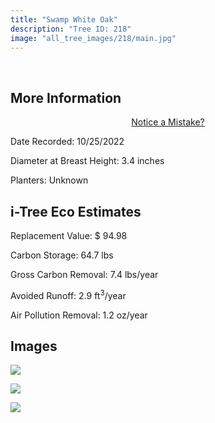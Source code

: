 ```yaml
---
title: "Swamp White Oak"
description: "Tree ID: 218"
image: "all_tree_images/218/main.jpg"
---
```


<br>

## **More Information**
::: column-margin
<center><a class="button" href="https://forms.gle/W6f5nwYxrM33hF4f7">Notice a Mistake?</a></center>
:::


Date Recorded:  10/25/2022

Diameter at Breast Height:  3.4  inches

Planters:  Unknown

## **i-Tree Eco Estimates**


 Replacement Value: $ 94.98

 Carbon Storage:  64.7  lbs

 Gross Carbon Removal:  7.4  lbs/year

 Avoided Runoff:  2.9  ft<sup>3</sup>/year

 Air Pollution Removal:  1.2  oz/year

## **Images**


 ![](all_tree_images/218/IMG_7158.jpg)

 ![](all_tree_images/218/IMG_7160.jpg)

 ![](all_tree_images/218/main.jpg)
